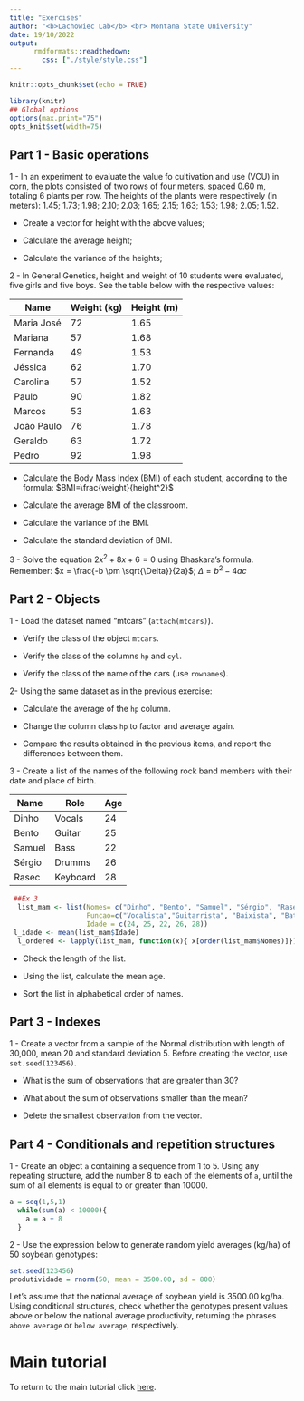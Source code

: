 ```yaml
---
title: "Exercises"
author: "<b>Lachowiec Lab</b> <br> Montana State University"
date: 19/10/2022
output: 
      rmdformats::readthedown:
        css: ["./style/style.css"]
---
```


```r
knitr::opts_chunk$set(echo = TRUE)
```

```r
library(knitr)
## Global options
options(max.print="75")
opts_knit$set(width=75)
```


## Part 1 - Basic operations

1 - In an experiment to evaluate the value fo cultivation and use (VCU) in corn, the plots consisted of two rows of four meters, spaced 0.60 m, totaling 6 plants per row. The heights of the plants were respectively (in meters): 1.45; 1.73; 1.98; 2.10; 2.03; 1.65; 2.15; 1.63; 1.53; 1.98; 2.05; 1.52.

* Create a vector for height with the above values;

* Calculate the average height;

* Calculate the variance of the heights;

2 - In General Genetics, height and weight of 10 students were evaluated, five girls and five boys. See the table below with the respective values:

| **Name**   | **Weight (kg)** | **Height (m)** |
|------------|---------------|----------------|
| Maria José | 72            | 1.65           |
| Mariana    | 57            | 1.68           |
| Fernanda   | 49            | 1.53           |
| Jéssica    | 62            | 1.70            |
| Carolina   | 57            | 1.52           |
| Paulo      | 90            | 1.82           |
| Marcos     | 53            | 1.63           |
| João Paulo | 76            | 1.78           |
| Geraldo    | 63            | 1.72           |
| Pedro      | 92            | 1.98           |


* Calculate the Body Mass Index (BMI) of each student, according to the formula: $BMI=\frac{weight}{height^2}$

* Calculate the average BMI of the classroom.

* Calculate the variance of the BMI.

* Calculate the standard deviation of BMI.

3 - Solve the equation $2x^2 + 8x + 6 = 0$ using Bhaskara's formula. Remember: $x = \frac{-b \pm \sqrt{\Delta}}{2a}$; $\Delta = b^2 - 4ac$

## Part 2 - Objects

1 - Load the dataset named “mtcars” (`attach(mtcars)`).

* Verify the class of the object `mtcars`.

* Verify the class of the columns `hp` and `cyl`.

* Verify the class of the name of the cars (use `rownames`).


2- Using the same dataset as in the previous exercise:

* Calculate the average of the `hp` column.

* Change the column class `hp` to factor and average again.

* Compare the results obtained in the previous items, and report the differences between them.

3 - Create a list of the names of the following rock band members with their date and place of birth.

| **Name** | **Role** | **Age** |
|----------|----------|---------|
| Dinho    | Vocals   | 24      |
| Bento    | Guitar   | 25      |
| Samuel   | Bass     | 22      |
| Sérgio   | Drumms   | 26      |
| Rasec    | Keyboard | 28      |

```r
 ##Ex 3
  list_mam <- list(Nomes= c("Dinho", "Bento", "Samuel", "Sérgio", "Rasec"),
                   Funcao=c("Vocalista","Guitarrista", "Baixista", "Baterista","Tecladista"),
                   Idade = c(24, 25, 22, 26, 28))
 l_idade <- mean(list_mam$Idade)
  l_ordered <- lapply(list_mam, function(x){ x[order(list_mam$Nomes)]})
```

* Check the length of the list.

* Using the list, calculate the mean age.

* Sort the list in alphabetical order of names.

## Part 3 - Indexes

1 - Create a vector from a sample of the Normal distribution with length of 30,000, mean 20 and standard deviation 5. Before creating the vector, use `set.seed(123456)`.

* What is the sum of observations that are greater than 30?

* What about the sum of observations smaller than the mean?

* Delete the smallest observation from the vector.

## Part 4 - Conditionals and repetition structures

1 - Create an object `a` containing a sequence from 1 to 5. Using any repeating structure, add the number 8 to each of the elements of `a`, until the sum of all elements is equal to or greater than 10000.

```r
a = seq(1,5,1)
  while(sum(a) < 10000){
    a = a + 8
  }
```


2 - Use the expression below to generate random yield averages (kg/ha) of 50 soybean genotypes:

```r
set.seed(123456)
produtividade = rnorm(50, mean = 3500.00, sd = 800)
```

Let's assume that the national average of soybean yield is 3500.00 kg/ha. Using conditional structures, check whether the genotypes present values above or below the national average productivity, returning the phrases `above average` or `below average`, respectively.

# Main tutorial

To return to the main tutorial click [here](R_training.html).